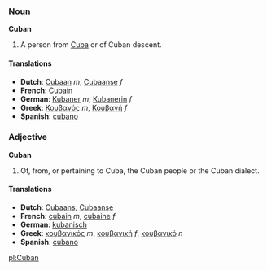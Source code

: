 ===Noun===
'''Cuban'''

#A person from [[Cuba]] or of Cuban descent.
====Translations====
*'''Dutch''': [[Cubaan]] ''m'', [[Cubaanse]] ''f''
*'''French''': [[Cubain]]
*'''German''': [[Kubaner]] ''m'', [[Kubanerin]] ''f''
*'''Greek''': [[Κουβανός]] ''m'', [[Κουβανή]] ''f''
*'''Spanish''': [[cubano]]

===Adjective===
'''Cuban'''
#Of, from, or pertaining to Cuba, the Cuban people or the Cuban dialect.
====Translations====
*'''Dutch''': [[Cubaans]], [[Cubaanse]]
*'''French''': [[cubain]] ''m'', [[cubaine]] ''f''
*'''German''': [[kubanisch]]
*'''Greek''': [[κουβανικός]] ''m'', [[κουβανική]] ''f'', [[κουβανικό]] ''n''
*'''Spanish''': [[cubano]]

[[pl:Cuban]]